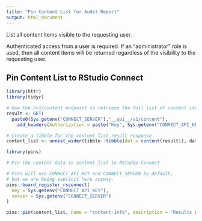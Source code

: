 ```yaml
---
title: "Pin Content List for Audit Report"
output: html_document
---
```


List all content items visible to the requesting user.

Authenticated access from a user is required. If an "administrator" role is used, then all content items will be returned regardless of the visibility to the requesting user.

## Pin Content List to RStudio Connect

```r
library(httr)
library(tidyr)

# Use the /v1/content endpoint to retrieve the full list of content items
result <- GET(
  paste0(Sys.getenv("CONNECT_SERVER"),"__api__/v1/content"),
    add_headers(Authorization = paste("Key", Sys.getenv("CONNECT_API_KEY"))))

# Create a tibble for the content list result response
content_list <- unnest_wider(tibble::tibble(dat = content(result)), dat) 
```

```r
library(pins)

# Pin the content data in content_list to RStudio Connect

# Pins will use CONNECT_API_KEY and CONNECT_SERVER by default,
# but we are being explicit here anyway.
pins::board_register_rsconnect(
  key = Sys.getenv("CONNECT_API_KEY"), 
  server = Sys.getenv("CONNECT_SERVER")
)

pins::pin(content_list, name = "content-info", description = "Results pulled from the /v1/content API", board = "rsconnect")
```